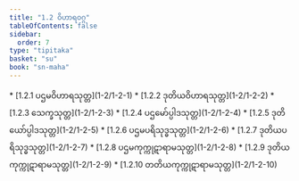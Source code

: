```yaml
---
title: "1.2 ဝိဟာရဝဂ္ဂ"
tableOfContents: false
sidebar:
  order: 7
type: "tipitaka"
basket: "su"
book: "sn-maha"
---
```



<DynamicBreadcrumb />



<TableOfContents book="sn-maha" section="1.2">
* [1.2.1 ပဌမဝိဟာရသုတ္တ](1-2/1-2-1)
* [1.2.2 ဒုတိယဝိဟာရသုတ္တ](1-2/1-2-2)
* [1.2.3 သေက္ခသုတ္တ](1-2/1-2-3)
* [1.2.4 ပဌမော်ပ္ပါဒသုတ္တ](1-2/1-2-4)
* [1.2.5 ဒုတိယော်ပ္ပါဒသုတ္တ](1-2/1-2-5)
* [1.2.6 ပဌမပရိသုဒ္ဓသုတ္တ](1-2/1-2-6)
* [1.2.7 ဒုတိယပရိသုဒ္ဓသုတ္တ](1-2/1-2-7)
* [1.2.8 ပဌမကုက္ကုဋာရာမသုတ္တ](1-2/1-2-8)
* [1.2.9 ဒုတိယကုက္ကုဋာရာမသုတ္တ](1-2/1-2-9)
* [1.2.10 တတိယကုက္ကုဋာရာမသုတ္တ](1-2/1-2-10)
</TableOfContents>